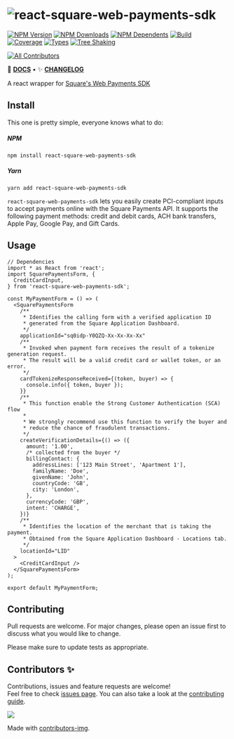 
<Meta title="Home" />

<div style={{ textAlign: 'center' }}>

# ![react-square-web-payments-sdk](./logo.png)

[![NPM Version](https://flat.badgen.net/npm/v/react-square-web-payments-sdk)](https://www.npmjs.com/package/react-square-web-payments-sdk)
[![NPM Downloads](https://flat.badgen.net/npm/dm/react-square-web-payments-sdk)](https://www.npmjs.com/package/react-square-web-payments-sdk)
[![NPM Dependents](https://flat.badgen.net/npm/dependents/react-square-web-payments-sdk)](https://www.npmjs.com/package/react-square-web-payments-sdk)
[![Build](https://img.shields.io/github/workflow/status/weareseeed/react-square-web-payments-sdk/CI?style=flat-square)](https://github.com/weareseeed/react-square-web-payments-sdk/actions)
[![Coverage](https://flat.badgen.net/codecov/c/github/react-hookz/web)](https://app.codecov.io/gh/react-hookz/web)
[![Types](https://flat.badgen.net/npm/types/react-square-web-payments-sdk)](https://www.npmjs.com/package/react-square-web-payments-sdk)
[![Tree Shaking](https://flat.badgen.net/bundlephobia/tree-shaking/react-square-web-payments-sdk)](https://bundlephobia.com/result?p=react-square-web-payments-sdk)

<!-- ALL-CONTRIBUTORS-BADGE:START - Do not remove or modify this section -->

[![All Contributors](https://img.shields.io/badge/all_contributors-3-blue.svg?style=flat-square)](#contributors-)

<!-- ALL-CONTRIBUTORS-BADGE:END -->

📄 **[DOCS](https://react-square-web-payments-sdk.weareseeed.com/)**
• ✨ **[CHANGELOG](https://github.com/weareseeed/react-square-web-payments-sdk/blob/main/CHANGELOG.md)**

</div>

A react wrapper for [Square&apos;s Web Payments SDK](https://developer.squareup.com/docs/web-payments/overview)

## Install

This one is pretty simple, everyone knows what to do:

##### NPM

```shell
npm install react-square-web-payments-sdk
```

##### Yarn

```shell
yarn add react-square-web-payments-sdk
```

`react-square-web-payments-sdk` lets you easily create PCI-compliant inputs to accept payments online with the Square Payments API. It supports the following payment methods: credit and debit cards, ACH bank transfers, Apple Pay, Google Pay, and Gift Cards.

## Usage

```tsx
// Dependencies
import * as React from 'react';
import SquarePaymentsForm, {
  CreditCardInput,
} from 'react-square-web-payments-sdk';

const MyPaymentForm = () => (
  <SquarePaymentsForm
    /**
     * Identifies the calling form with a verified application ID
     * generated from the Square Application Dashboard.
     */
    applicationId="sq0idp-Y0QZQ-Xx-Xx-Xx-Xx"
    /**
     * Invoked when payment form receives the result of a tokenize generation request.
     * The result will be a valid credit card or wallet token, or an error.
     */
    cardTokenizeResponseReceived={(token, buyer) => {
      console.info({ token, buyer });
    }}
    /**
     * This function enable the Strong Customer Authentication (SCA) flow
     *
     * We strongly recommend use this function to verify the buyer and
     * reduce the chance of fraudulent transactions.
     */
    createVerificationDetails={() => ({
      amount: '1.00',
      /* collected from the buyer */
      billingContact: {
        addressLines: ['123 Main Street', 'Apartment 1'],
        familyName: 'Doe',
        givenName: 'John',
        countryCode: 'GB',
        city: 'London',
      },
      currencyCode: 'GBP',
      intent: 'CHARGE',
    })}
    /**
     * Identifies the location of the merchant that is taking the payment.
     * Obtained from the Square Application Dashboard - Locations tab.
     */
    locationId="LID"
  >
    <CreditCardInput />
  </SquarePaymentsForm>
);

export default MyPaymentForm;
```

## Contributing

Pull requests are welcome. For major changes, please open an issue first to discuss what you would like to change.

Please make sure to update tests as appropriate.

## Contributors ✨

Contributions, issues and feature requests are welcome!<br />Feel free to check [issues page](https://github.com/weareseeed/react-square-web-payments-sdk/issues). You can also take a look at the [contributing guide](https://github.com/weareseeed/react-square-web-payments-sdk/blob/main/CONTRIBUTING.md).

<a href="https://github.com/weareseeed/react-square-web-payments-sdk/graphs/contributors">
  <img src="https://contrib.rocks/image?repo=weareseeed/react-square-web-payments-sdk" />
</a>

Made with [contributors-img](https://contrib.rocks).
